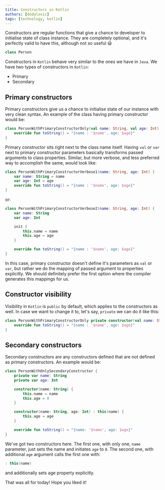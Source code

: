 ```yaml
---
title: Constructors in Kotlin
authors: [dodalovic]
tags: [technology, kotlin]
---
```


Constructors are regular functions that give a chance to developer to initialise state of class instance.
They are completely optional, and it's perfectly valid to have this, although not so useful :smiley:

<!--truncate-->

```kotlin
class Person
```

Constructors in `Kotlin` behave very similar to the ones we have in `Java`. We have two types of
constructors in `Kotlin`:

- Primary
- Secondary

## Primary constructors

Primary constructors give us a chance to initialise state of our instance with very clean syntax.
An example of the class having primary constructor would be:

```kotlin
class PersonWithPrimaryConstructorOnly(val name: String, val age: Int) {
    override fun toString() = "{name : '$name', age: $age}"
}
```

Primary constructor sits right next to the class name itself. Having `val` or `var` next to primary
constructor parameters basically transforms passed arguments to class properties. Similar, but more
verbose, and less preferred way to accomplish the same, would look like:

```kotlin
class PersonWithPrimaryConstructorVerbose1(name: String, age: Int) {
    var name: String = name
    var age: Int = age
    override fun toString() = "{name : '$name', age: $age}"
}
```

or:

```kotlin
class PersonWithPrimaryConstructorVerbose2(name: String, age: Int) {
    var name: String
    var age: Int

    init {
        this.name = name
        this.age = age
    }

    override fun toString() = "{name : '$name', age: $age}"
}
```

In this case, primary constructor doesn't define it's parameters as `val` or `var`, but rather we
do the mapping of passed argument to properties explicitly. We should definitely prefer the first option
where the compiler generates this mappings for us.

## Constructor visibility

Visibility in `Kotlin` is `public` by default, which applies to the constructors as well. In case we want to change
it to, let's say, `private` we can do it like this:

```kotlin
class PersonWithPrimaryConstructorOnly private constructor(val name: String, val age: Int) {
    override fun toString() = "{name : '$name', age: $age}"
}
```

## Secondary constructors

Secondary constructors are any constructors defined that are not defined as primary constructors. An example
would be:

```kotlin
class PersonWithOnlySecondaryConstructor {
    private var name: String
    private var age: Int

    constructor(name: String) {
        this.name = name
        this.age = 0
    }

    constructor(name: String, age: Int) : this(name) {
        this.age = age
    }

    override fun toString() = "{name: '$name', age: $age}"
}
```

We've got two constructors here. The first one, with only one, `name` parameter, just sets the name and initiates `age` to `0`.
The second one, with additional `age` argument calls the first one with:

```kotlin
: this(name)
```

and additionally sets age property explicitly.

That was all for today! Hope you liked it!
